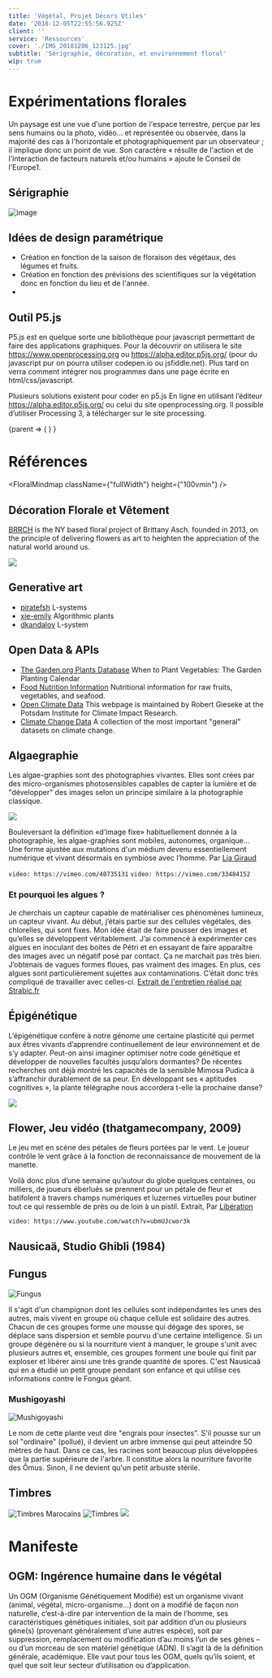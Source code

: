```yaml
---
title: 'Végétal, Projet Décors Utiles'
date: '2018-12-05T22:55:56.925Z'
client: ''
service: 'Ressources'
cover: './IMG_20181206_123125.jpg'
subtitle: 'Sérigraphie, décoration, et environnement floral'
wip: true
---
```




# Expérimentations florales

Un paysage est une vue d'une portion de l'espace terrestre, perçue par les sens humains ou la photo, vidéo... et représentée ou observée, dans la majorité des cas à l'horizontale et photographiquement par un observateur ; il implique donc un point de vue. Son caractère « résulte de l'action et de l'interaction de facteurs naturels et/ou humains » ajoute le Conseil de l'Europe1.

## Sérigraphie

![image](./IMG_20181206_123125.jpg)


## Idées de design paramétrique

- Création en fonction de la saison de floraison des végétaux, des légumes et fruits.
- Création en fonction des prévisions des scientifiques sur la végétation donc en fonction du lieu et de l'année.
- 

## Outil P5.js

P5.js est en quelque sorte une bibliothèque pour javascript permettant de faire des applications graphiques. Pour la
découvrir on utilisera le site https://www.openprocessing.org ou https://alpha.editor.p5js.org/ (pour du javascript
pur on pourra utiliser codepen.io ou jsfiddle.net). Plus tard on verra comment intégrer nos programmes dans une
page écrite en html/css/javascript.

Plusieurs solutions existent pour coder en p5.js En ligne en utilisant l’éditeur https://alpha.editor.p5js.org/ ou celui du site openprocessing.org. Il possible d’utiliser Processing 3, à télécharger sur le site processing.

<div style={{ 
  height: "600px",
  width: "auto"
  }}>
<ContainerDimensions>
    {parent => (
        <SketchComponent
            sketch={ sketch2 }
            width={parent.width}
            height={parent.height}
            sketchProps={{ mode: 1 }}
        />
    )
    }
</ContainerDimensions>
</div>

# Références

<FloralMindmap className={"fullWidth"} height={"100vmin"} />

## Décoration Florale et Vêtement

[BRRCH](http://www.brrch.com/home) is the NY based floral project of Brittany Asch. founded in 2013, on the principle of delivering flowers as art to heighten the appreciation of the natural world around us.

![](Kallmeyer+Presentation2.png)

## Generative art
- [piratefsh](https://piratefsh.github.io/p5js-art/public/lsystems/) L-systems
- [xie-emily](http://xie-emily.com/code_art/algorithmic_plants/index.html) Algorithmic plants
- [dkandalov](https://dkandalov.github.io/lsystem/) L-system

## Open Data & APIs 
- [The Garden.org Plants Database](https://garden.org/apps/calendar/?q=Paris%2C+France) When to Plant Vegetables: The Garden Planting Calendar
- [Food Nutrition Information](https://data.world/adamhelsinger/food-nutrition-information) Nutritional information for raw fruits, vegetables, and seafood.
- [Open Climate Data](https://github.com/openclimatedata) This webpage is maintained by Robert Gieseke at the Potsdam Institute for Climate Impact Research.
- [Climate Change Data](https://datahub.io/collections/climate-change) A collection of the most important "general" datasets on climate change.

## Algaegraphie

Les algae-graphies sont des photographies vivantes.
Elles sont crées par des micro-organismes photosensibles capables de capter la lumière et de "développer" des images selon un principe similaire à la photographie classique.

![](1_0vHPD-6NqDHjUNFZljl7Eg.jpeg)

Bouleversant la définition «d’image fixe» habituellement donnée à la photographie, les algae-graphies sont mobiles, autonomes, organique… Une forme ajustée aux mutations d'un médium devenu essentiellement numérique et vivant désormais en symbiose avec l’homme.
Par [Lia Giraud](http://www.liagiraud.com/videos/cultures/)

`video: https://vimeo.com/40735131`
`video: https://vimeo.com/33484152`

### Et pourquoi les algues ?

Je cherchais un capteur capable de matérialiser ces phénomènes lumineux, un capteur vivant. Au début, j’étais partie sur des cellules végétales, des chlorelles, qui sont fixes. Mon idée était de faire pousser des images et qu’elles se développent véritablement. J’ai commencé à expérimenter ces algues en inoculant des boites de Pétri et en essayant de faire apparaître des images avec un négatif posé par contact. Ça ne marchait pas très bien. J’obtenais de vagues formes floues, pas vraiment des images. En plus, ces algues sont particulièrement sujettes aux contaminations. C’était donc très compliqué de travailler avec celles-ci. [Extrait de l'entretien réalisé par Strabic.fr](http://strabic.fr/Lia-Giraud-Algae-graphies)

## Épigénétique

L’épigénétique confère à notre génome une certaine plasticité qui permet aux êtres vivants d’apprendre continuellement de leur environnement et de s’y adapter. Peut-on ainsi imaginer optimiser notre code génétique et développer de nouvelles facultés jusqu’alors dormantes? De récentes recherches ont déjà montré les capacités de la sensible Mimosa Pudica  à s’affranchir durablement de sa peur. En développant ses « aptitudes cognitives », la plante télégraphe nous accordera t-elle la prochaine danse?

![](38_img2969bis.jpg)

## Flower, Jeu vidéo (thatgamecompany, 2009)

Le jeu met en scène des pétales de fleurs portées par le vent. Le joueur contrôle le vent grâce à la fonction de reconnaissance de mouvement de la manette.

Voilà donc plus d’une semaine qu’autour du globe quelques centaines, ou milliers, de joueurs éberlués se prennent pour un pétale de fleur et batifolent à travers champs numériques et luzernes virtuelles pour butiner tout ce qui ressemble de près ou de loin à un pistil. Extrait, Par [Libération](http://archive.wikiwix.com/cache/?url=http%3A%2F%2Fwww.ecrans.fr%2FFlower-power%2C6498.html)

`video: https://www.youtube.com/watch?v=ubmUJcwor3k`

## Nausicaä, Studio Ghibli (1984)

## Fungus

![Fungus](Nausicaa_Screenshot_0141.jpg)

Il s'agit d'un champignon dont les cellules sont indépendantes les unes des autres, mais vivent en groupe où chaque cellule est solidaire des autres. Chacun de ces groupes forme une mousse qui dégage des spores, se déplace sans dispersion et semble pourvu d'une certaine intelligence. Si un groupe dégénère ou si la nourriture vient à manquer, le groupe s'unit avec plusieurs autres et, ensemble, ces groupes forment une boule qui finit par exploser et libérer ainsi une très grande quantité de spores. C'est Nausicaä qui en a étudié un petit groupe pendant son enfance et qui utilise ces informations contre le Fongus géant.

### Mushigoyashi

![Mushigoyashi](nausicaa_monde_flore03b.jpg)

Le nom de cette plante veut dire "engrais pour insectes". S'il pousse sur un sol "ordinaire" (pollué), il devient un arbre immense qui peut atteindre 50 mètres de haut. Dans ce cas, les racines sont beaucoup plus développées que la partie supérieure de l'arbre. Il constitue alors la nourriture favorite des Ômus. Sinon, il ne devient qu'un petit arbuste stérile.

## Timbres

![Timbres Marocains](fleur-glaeuil-timbre-maroc.jpg)
![Timbres](timbre-guinee-equatoriale-fleur-nerium-oleander.JPG)
![](529038743b0be4cea0ff7aa233f22f62--polish-folk-art-stamp-collecting.jpg)

<!-- ## Vases

[Vase Brindille](http://azambourg.com/portfolio/vase-brindille/) Dernière collaboration avec le Centre International d’Art Verrier de Meisenthal, le vase Brindille est issu d’une réflexion sur le décor à chaud. Se jouant de l’exercice classique du décor verrier végétal, la brindille est insérée entre le verre et le moule. En brûlant, l’élément végétal s’imprime sur le verre.

![Vase Brindille](http://azambourg.com/wp-content/uploads/2018/10/VaseBrindille-CIAV-Azambourg-web-1.jpg)  -->

# Manifeste

## OGM: Ingérence humaine dans le végétal

Un OGM (Organisme Génétiquement Modifié) est un organisme vivant (animal, végétal, micro-organisme…) dont on a modifié de façon non naturelle, c’est-à-dire par intervention de la main de l’homme, ses caractéristiques génétiques initiales, soit par addition d’un ou plusieurs gène(s) (provenant généralement d’une autres espèce), soit par suppression, remplacement ou modification d’au moins l’un de ses gènes – ou d’un morceau de son matériel génétique (ADN). Il s’agit là de la définition générale, académique. Elle vaut pour tous les OGM, quels qu’ils soient, et quel que soit leur secteur d’utilisation ou d’application.


<!-- # Recherches

## Développement du végétal

La reproduction des végétaux est le moyen pour les plantes de se développer et pour les arbres de faire des fruits. Dans un sens plus large, c'est l'ensemble des moyens qu'ont les plantes pour produire de nouvelles plantes.

-->